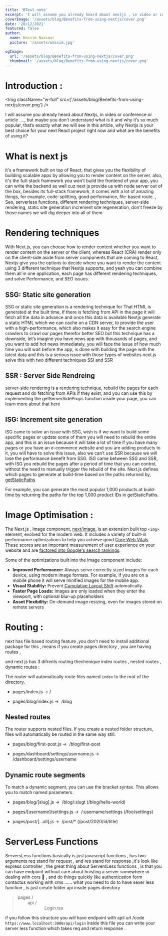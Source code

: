 ```yaml
---
title: 'BTest note'
excerpt: 'I will assume you already heard about nextjs , in video or conference or article …., but maybe you don’t understand what is it and why it’s so much popular, we will discover in this article, why next js is the best production framework right now and what is the benefits from using it?'
coverImage: '/assets/blog/Benefits-from-using-nextjs/cover.png'
date: '20/12/2021'
featured: false
author:
  name: Wassim Nassour
  picture: '/assets/wassim.jpg'

ogImage:
  url: '/assets/blog/Benefits-from-using-nextjs/cover.png'
  thumbnail: '/assets/blog/Benefits-from-using-nextjs/cover.png'
---
```



# **Introduction :**

<Img
  className="w-full"
  src={'/assets/blog/Benefits-from-using-nextjs/cover.png'}
/>

I will assume you already heard about Nextjs, in video or conference or article …., but maybe you don’t understand what is it and why it’s so much popular, that’s exactly what we will see in this article, why Nextjs is your best choice for your next React project right now and what are the benefits of using it?

# What is next js

it's a framework built on top of React, that gives you the flexibility of building scalable apps by allowing you to render content on the server. also, it's the full-stack framework you won't build the frontend of your app, you can write the backend as well cuz next js provide us with node server out of the box, besides its full-stack framework, it comes with a lot of amazing things, for example, code-splitting, good performance, file-based route. , Seo, serverless functions, different rendering techniques, server-side rendering, static site generation increment site regeneration, don't freeze by those names we will dig deeper into all of them.

# Rendering techniques

With Next.js, you can choose how to render content whether you want to render content on the server or the client, whereas React (CRA) render only on the client-side aside from server components that are coming to React, Nextjs give you the options to decide where you want to render the content using 3 different technique that Nextjs supports, and yeah you can combine them all in one application, each page has different rendering techniques, and solve Performance, and SEO issues.

<h2 styles={{ color: 'secondary' }}> SSG: Static site generation</h2>

SSG or static site generation is a rendering technique for That HTML is generated at the built time, If there is fetching from API in the page it will fetch all the data in advance and once this data is available Nextjs generate a static HTML which we can cache on a CDN server, to provide the user with a high-performance, which also makes it easy for the search engine crawlers to crawl our pages therefor better SEO but this technique has a downside, let’s imagine you have news app with thousands of pages, and you want to add hot news immediately, you will face the issue of how much time you will wait before the app, is done with building the page with the latest data and this is a serious issue with those types of websites next.js solve this with two different techniques SSI and SSR

<h2 styles={{ color: 'secondary' }}> SSR : Server Side Rendreing</h2>

server-side rendering is a rendering technique, rebuild the pages for each request and do fetching from APIs if they exist, and you can use this by implementing the getServerSideProps function inside your page, you can learn more about that here

<h2 styles={{ color: 'secondary' }}> ISG: Increment site generation</h2>

ISG came to solve an issue with SSG, wish is if we want to build some specific pages or update some of them you will need to rebuild the entire app, and this is an issue because it will take a lot of time if you have many pages or you have an e-commerce website and you are adding products to it, you will have to solve this issue, also we can’t use SSR because we will lose the performance benefit from SSG. ISG came between SSG and SSR, with ISG you rebuild the pages after a period of time that you can control, without the need to manually trigger the rebuild of the site.
Next.js defines which pages to generate at build-time based on the paths returned by, [getStaticPaths](https://nextjs.org/docs/basic-features/data-fetching#getstaticpaths-static-generation)

For example, you can generate the most popular 1,000 products at build-time by returning the paths for the top 1,000 product IDs in getStaticPaths.

# Image Optimisation :

The Next.js , Image component, <a href='https://nextjs.org/docs/api-reference/next/image'><Tag>next/image</Tag></a>, is an extension built top <Tag>`<img>`</Tag>
element, evolved for the modern web. It includes a variety of built-in performance optimizations to help you achieve good [Core Web Vitals](https://nextjs.org/learn/seo/web-performance). These scores are an important measurement of user experience on your website and are [factored into Google's search rankings](https://nextjs.org/learn/seo/web-performance/seo-impact).

Some of the optimizations built into the Image component include:

- **Improved Performance:** Always serve correctly sized images for each device, using modern image formats. For example, if you are on a mobile phone it will serve minified images for the mobile app.
- **Visual Stability:** Prevent [Cumulative Layout Shift](https://nextjs.org/learn/seo/web-performance/cls) automatically.
- **Faster Page Loads:** Images are only loaded when they enter the viewport, with optional blur-up placeholders
- **Asset Flexibility:** On-demand image resizing, even for images stored on remote servers

# Routing :

next has file based routing feature ,you don't need to install additional package for this , means if you create pages directory , you are having routes ,

and next js has 3 difrents routing thechenique index routes , nested routes , dynamic routes :

The router will automatically route files named `index` to the root of the directory.

- <Tag>pages/index.js</Tag> → <Tag>/</Tag>

- <Tag>pages/blog/index.js</Tag> →  <Tag>/blog</Tag>

<h2 styles={{ color: 'secondary' }}> Nested routes</h2>

The router supports nested files. If you create a nested folder structure, files will automatically be routed in the same way still.

- <Tag>pages/blog/first-post.js</Tag> →  <Tag>/blog/first-post</Tag>

- <Tag>pages/dashboard/settings/username.js</Tag> →  <Tag>
    /dashboard/settings/username
  </Tag>

<h2 styles={{ color: 'secondary' }}> Dynamic route segments</h2>

To match a dynamic segment, you can use the bracket syntax. This allows you
to match named parameters.

- <Tag>pages/blog/[slug].js</Tag> →  <Tag>/blog/:slugt</Tag>
  <Tag>(/blog/hello-world)</Tag>

- <Tag>pages/[username]/settings.js</Tag> →  <Tag>/:username/settings</Tag>
  <Tag>(/foo/settings)</Tag>

- <Tag>pages/post/[...all].js</Tag> →  <Tag>/post/\*</Tag>
  <Tag>(/post/2020/id/title)</Tag>

# ServerLess Functions

ServersLess functions basically is just javascript functions , has two arguments req stand for request , and res stand for response ,it's look like express controller , the great thing about ServersLess functions , is that you can have endpoint without care about hoisting a server somewhere or dealing with cors 🤯 , and do things quickly like authentication form contactus working with cms ...... what you need to do to have sever less function , is just create folder <Tag>api</Tag> inside <Tag>pages</Tag> directory

<BlockQuote styles={{  p: [3] }}>
 
   pages / <br />
    &emsp;&emsp; api / <br />
             &emsp; &emsp; &emsp;  Login.tsx <br />

</BlockQuote>

if you follow this structure you will have endpoint with apil url /code `https://www.localhost:3000/api/login` inside this file you can write your server less function which takes req and return response .
